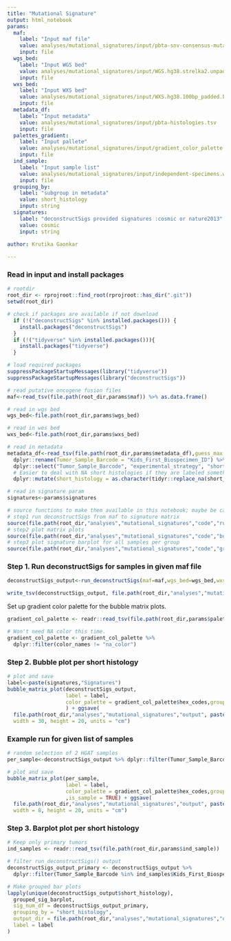 ```yaml
---
title: "Mutational Signature"
output: html_notebook
params:
  maf:
    label: "Input maf file"
    value: analyses/mutational_signatures/input/pbta-snv-consensus-mutation.maf.tsv.gz
    input: file
  wgs_bed:
    label: "Input WGS bed"
    value: analyses/mutational_signatures/input/WGS.hg38.strelka2.unpadded.bed
    input: file
  wxs_bed:
    label: "Input WXS bed"
    value: analyses/mutational_signatures/input/WXS.hg38.100bp_padded.bed
    input: file
  metadata_df: 
    label: "Input metadata"
    value: analyses/mutational_signatures/input/pbta-histologies.tsv
    input: file 
  palettes_gradient:
    label: "Input pallete"
    value: analyses/mutational_signatures/input/gradient_color_palette.tsv
    input: file
  ind_sample:
    label: "Input sample list"
    value: analyses/mutational_signatures/input/independent-specimens.wgswxs.primary.tsv
    input: file
  grouping_by:
    label: "subgroup in metadata"
    value: short_histology
    input: string
  signatures:
    label: "deconstructSigs provided signatures :cosmic or nature2013"
    value: cosmic
    input: string   
          
author: Krutika Gaonkar

---
```


### Read in input and install packages
```r
# rootdir
root_dir <- rprojroot::find_root(rprojroot::has_dir(".git"))
setwd(root_dir)

# check if packages are available if not download 
  if (!("deconstructSigs" %in% installed.packages())) {
    install.packages("deconstructSigs")
  }
  if (!("tidyverse" %in% installed.packages())){
    install.packages("tidyverse")
  }

# load required packages
suppressPackageStartupMessages(library("tidyverse"))
suppressPackageStartupMessages(library("deconstructSigs"))

# read putative oncogene fusion files
maf<-read_tsv(file.path(root_dir,params$maf)) %>% as.data.frame()

# read in wgs bed
wgs_bed<-file.path(root_dir,params$wgs_bed)

# read in wes bed
wxs_bed<-file.path(root_dir,params$wxs_bed)

# read in metadata
metadata_df<-read_tsv(file.path(root_dir,params$metadata_df),guess_max = 10000) %>%
  dplyr::rename(Tumor_Sample_Barcode = "Kids_First_Biospecimen_ID") %>%
  dplyr::select("Tumor_Sample_Barcode", "experimental_strategy", "short_histology") %>%
  # Easier to deal with NA short histologies if they are labeled something different
  dplyr::mutate(short_histology = as.character(tidyr::replace_na(short_histology, "none"))) 

# read in signature param
signatures<-params$signatures

# source functions to make them available in this notebook; maybe be called as functions is package is built around this
# step1 run deconstructSigs from maf to signature matrix
source(file.path(root_dir,"analyses","mutational_signatures","code","run_deconstructSigs.R"))
# step2 plot matrix plots
source(file.path(root_dir,"analyses","mutational_signatures","code","bubble_matrix_plots.R"))
# step3 plot signature barplot for all samples per group
source(file.path(root_dir,"analyses","mutational_signatures","code","grouped_sigs_barplot.R"))


```


### Step 1. Run deconstructSigs for samples in given maf file
```r
deconstructSigs_output<-run_deconstructSigs(maf=maf,wgs_bed=wgs_bed,wxs_bed=wxs_bed, metadata_df=metadata_df,grouping_by = "short_histology",signatures=signatures)
```

```r
write_tsv(deconstructSigs_output, file.path(root_dir,"analyses","mutational_signatures","output",paste0("deconstructSigs_",signatures,".tsv")))

```

Set up gradient color palette for the bubble matrix plots. 

```r
gradient_col_palette <- readr::read_tsv(file.path(root_dir,params$palettes_gradient))

# Won't need NA color this time. 
gradient_col_palette <- gradient_col_palette %>%
  dplyr::filter(color_names != "na_color")
```

### Step 2. Bubble plot per short histology

```r
# plot and save
label<-paste(signatures,"Signatures")
bubble_matrix_plot(deconstructSigs_output, 
                   label = label, 
                   color_palette = gradient_col_palette$hex_codes,grouping_by = "short_histology"
                   ) + ggsave(
  file.path(root_dir,"analyses","mutational_signatures","output", paste0("bubble_matrix_",signatures,"_mutation_sig.png")),
  width = 30, height = 20, units = "cm")

```

### Example run for given list of samples
```r
# random selection of 2 HGAT samples
per_sample<-deconstructSigs_output %>% dplyr::filter(Tumor_Sample_Barcode %in% c("BS_1Q524P3B","BS_9DM8H1RX"))

# plot and save
bubble_matrix_plot(per_sample, 
                   label = label, 
                   color_palette = gradient_col_palette$hex_codes,grouping_by = "short_histology"
                   ,is_sample = TRUE) + ggsave(
  file.path(root_dir,"analyses","mutational_signatures","output", paste0("bubble_matrix_",signatures,"_mutation_sig_BS_1Q524P3B_BS_9DM8H1RX.png")),
  width = 8, height = 20, units = "cm")

```


### Step 3. Barplot plot per short histology
```r
# Keep only primary tumors
ind_samples <- readr::read_tsv(file.path(root_dir,params$ind_sample))

# filter run_deconstructSigs() output
deconstructSigs_output_primary <- deconstructSigs_output %>%
  dplyr::filter(Tumor_Sample_Barcode %in% ind_samples$Kids_First_Biospecimen_ID)

# Make grouped bar plots
lapply(unique(deconstructSigs_output$short_histology),
  grouped_sig_barplot,
  sig_num_df = deconstructSigs_output_primary,
  grouping_by = "short_histology",
  output_dir = file.path(root_dir,"analyses","mutational_signatures","output", "signature_grouped_barplots"), 
  label = label
)

```




